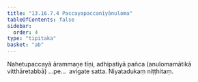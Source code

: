 ```yaml
---
title: "13.16.7.4 Paccayapaccanīyānuloma"
tableOfContents: false
sidebar:
  order: 4
type: "tipitaka"
basket: "ab"
---
```



<DynamicBreadcrumb />

<Division number="344">

<Paragraph number="4789">
Nahetupaccayā ārammaṇe tīṇi, adhipatiyā pañca (anulomamātikā vitthāretabbā) …pe…  avigate satta.

</Paragraph>
</Division>

<Paragraph number="4790" type="center">
Niyatadukaṃ niṭṭhitaṃ.
</Paragraph>